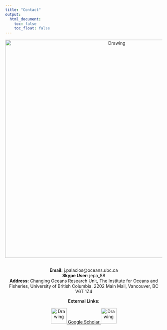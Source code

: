 ```yaml
---
title: "Contact"
output:
  html_document:
    toc: false
    toc_float: false
---
```


<center>
<img src="Images/Contact/Contacto.jpg" alt="Drawing" style="width: 700px;"/>

<center> 
<br>
**Email:** j.palacios@oceans.ubc.ca
<br>
**Skype User**: jepa_88
<br>
**Address:** Changing Oceans Research Unit, The Institute for Oceans and Fisheries, University of British Columbia. 2202 Main Mall, Vancouver, BC V6T 1Z4

<center>
**External Links:**

<a 
href="https://github.com/jepa">
<img src="Images/Contact/Github_Logo.png" alt="Drawing" style="width: 50px;"/>
</a> 
<a 
href="https://scholar.google.ca/citations?user=EZpBcjcAAAAJ&hl=en">Google Scholar
</a>
<a 
href="https://twitter.com/julianop_a">
<img src="Images/Contact/Twitter_Logo.png" alt="Drawing" style="width: 50px;"/>
</a> 
